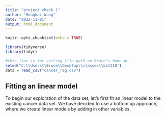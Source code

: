 ```yaml
---
title: "project check 1"
author: "Hongkai Wang"
date: "2022-11-01"
output: html_document
---
```


```r
knitr::opts_chunk$set(echo = TRUE)
```


```r
library(tidyverse)
library(tidyr)

#this line is for setting file path on Bruce's home pc. 
setwd("C:\\Users\\Bruce\\Desktop\\classes\\bst210")
data = read_csv("cancer_reg.csv")
```



## Fitting an linear model

To begin our exploration of the data set, let's first fit an linear model to the existing cancer data set. We have decided to use a bottom up approach, where we create linear models by adding in other variables. 

